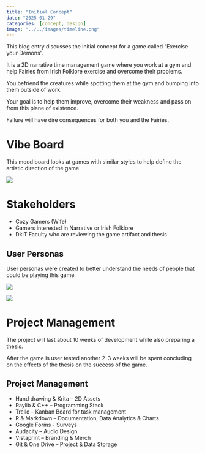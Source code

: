 ```yaml
---
title: "Initial Concept"
date: "2025-01-29"
categories: [concept, design]
image: "../../images/timeline.png"
---
```


This blog entry discusses the initial concept for a game called "Exercise your Demons".

It is a 2D narrative time management game where you work at a gym and help Fairies from Irish Folklore exercise and overcome their problems.

You befriend the creatures while spotting them at the gym and bumping into them outside of work.

Your goal is to help them improve, overcome their weakness and pass on from this plane of existence.

Failure will have dire consequences for both you and the Fairies.

# Vibe Board

This mood board looks at games with similar styles to help define the artistic direction of the game.

![](big_mood.png)

# Stakeholders

- Cozy Gamers (Wife)
- Gamers interested in Narrative or Irish Folklore
- DkIT Faculty who are reviewing the game artifact and thesis

## User Personas

User personas were created to better understand the needs of people that could be playing this game.

![](up1.png)

![](up2.png)

# Project Management

The project will last about 10 weeks of development while also preparing a thesis.

After the game is user tested another 2-3 weeks will be spent concluding on the effects of the thesis on the success of the game.

## Project Management

- Hand drawing & Krita – 2D Assets
- Raylib & C++ – Programming Stack
- Trello – Kanban Board for task management
- R & Markdown – Documentation, Data Analytics & Charts
- Google Forms - Surveys
- Audacity – Audio Design
- Vistaprint – Branding & Merch
- Git & One Drive – Project & Data Storage